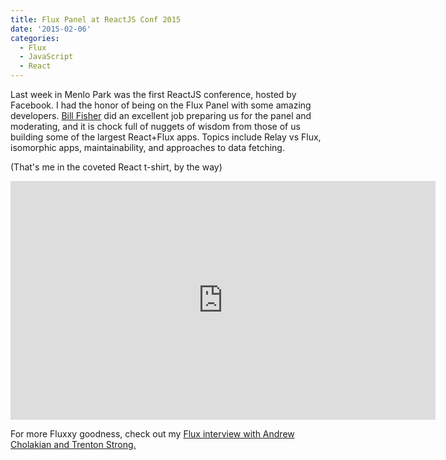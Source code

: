 ```yaml
---
title: Flux Panel at ReactJS Conf 2015
date: '2015-02-06'
categories:
  - Flux
  - JavaScript
  - React
---
```




Last week in Menlo Park was the first ReactJS conference, hosted by Facebook. I had the honor of being on the Flux Panel with some amazing developers. [Bill Fisher][1] did an excellent job preparing us for the panel and moderating, and it is chock full of nuggets of wisdom from those of us building some of the largest React+Flux apps. Topics include Relay vs Flux, isomorphic apps, maintainability, and approaches to data fetching.

(That's me in the coveted React t-shirt, by the way)

<iframe
  width="680"
  height="382"
  src="https://www.youtube.com/embed/LTj4O7WJJ98"
  frameborder="0"
  allow="accelerometer; autoplay; encrypted-media; gyroscope; picture-in-picture"
  allowfullscreen></iframe>

For more Fluxxy goodness, check out my [Flux interview with Andrew Cholakian and Trenton Strong.][2]

[1]: https://twitter.com/fisherwebdev
[2]: http://ianobermiller.com/blog/2014/09/15/react-and-flux-interview/ 'React and Flux Interview'
